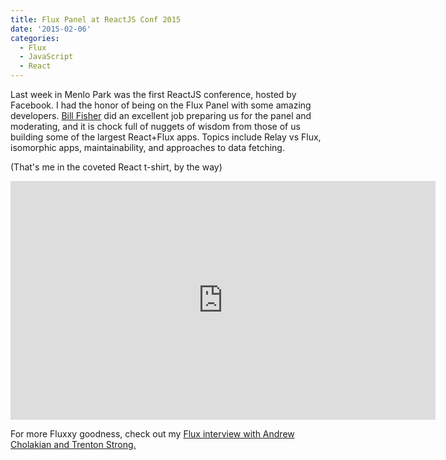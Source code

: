 ```yaml
---
title: Flux Panel at ReactJS Conf 2015
date: '2015-02-06'
categories:
  - Flux
  - JavaScript
  - React
---
```




Last week in Menlo Park was the first ReactJS conference, hosted by Facebook. I had the honor of being on the Flux Panel with some amazing developers. [Bill Fisher][1] did an excellent job preparing us for the panel and moderating, and it is chock full of nuggets of wisdom from those of us building some of the largest React+Flux apps. Topics include Relay vs Flux, isomorphic apps, maintainability, and approaches to data fetching.

(That's me in the coveted React t-shirt, by the way)

<iframe
  width="680"
  height="382"
  src="https://www.youtube.com/embed/LTj4O7WJJ98"
  frameborder="0"
  allow="accelerometer; autoplay; encrypted-media; gyroscope; picture-in-picture"
  allowfullscreen></iframe>

For more Fluxxy goodness, check out my [Flux interview with Andrew Cholakian and Trenton Strong.][2]

[1]: https://twitter.com/fisherwebdev
[2]: http://ianobermiller.com/blog/2014/09/15/react-and-flux-interview/ 'React and Flux Interview'
